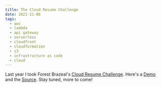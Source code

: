 ```yaml
---
title: The Cloud Resume Challenge
date: 2021-11-06
tags:
  - aws
  - lambda
  - api gateway
  - serverless
  - cloudfront
  - cloudformation
  - s3
  - infrastructure as code
  - cloud
---
```

Last year I took Forest Brazeal's [Cloud Resume Challenge](https://cloudresumechallenge.dev/).
Here's a [Demo](https://oliverbennett.net) and the [Source](https://github.com/olibyte/cloud-resume-challenge).
Stay tuned, more to come!